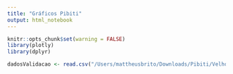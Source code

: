 ```yaml
---
title: "Gráficos Pibiti"
output: html_notebook
---
```


```r
knitr::opts_chunk$set(warning = FALSE)
library(plotly)
library(dplyr)

```

```r
dadosValidacao <- read.csv("/Users/mattheusbrito/Downloads/Pibiti/Velho/Artigo/dadosvalidacao.csv")
```

